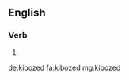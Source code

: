 ==English==

===Verb===
{{head|en|verb form}}

# {{en-past of|kiboze}}

[[de:kibozed]]
[[fa:kibozed]]
[[mg:kibozed]]
